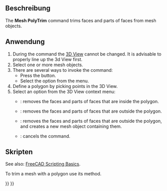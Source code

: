 <languages/>

{{Docnav
|[[Mesh_PolyCut|PolyCut]]
|[[Mesh_TrimByPlane|TrimByPlane]]
|[[Mesh_Workbench|Mesh]]
|IconL=Mesh_PolyCut.svg
|IconR=Mesh_TrimByPlane.svg
|IconC=Workbench_Mesh.svg
}}

{{GuiCommand
|Name=Mesh PolyTrim
|MenuLocation=Meshes → Cutting → Trim
|Workbenches=[[Mesh_Workbench|Mesh]]
|SeeAlso=[[Mesh_PolyCut|Mesh PolyCut]], [[Mesh_TrimByPlane|Mesh TrimByPlane]]
}}

<span id="Description"></span>
==Beschreibung==

The '''Mesh PolyTrim''' command trims faces and parts of faces from mesh objects.

<span id="Usage"></span>
==Anwendung==

# During the command the [[3D_View|3D View]] cannot be changed. It is advisable to properly line up the 3d View first.
# Select one or more mesh objects.
# There are several ways to invoke the command:
#* Press the {{Button|[[Image:Mesh_PolyTrim.svg|16px]] [[Mesh_PolyTrim|Trim]]}} button.
#* Select the {{MenuCommand|Meshes → Cutting → [[Image:Mesh_PolyTrim.svg|16px]] Trim}} option from the menu.
# Define a polygon by picking points in the 3D View.
# Select an option from the 3D View context menu:
#* {{MenuCommand|Inner}}: removes the faces and parts of faces that are inside the polygon.
#* {{MenuCommand|Outer}}: removes the faces and parts of faces that are outside the polygon.
#* {{MenuCommand|Split}}: removes the faces and parts of faces that are outside the polygon, and creates a new mesh object containing them.
#* {{MenuCommand|Cancel}}: cancels the command.

<span id="Scripting"></span>
==Skripten==

See also: [[FreeCAD_Scripting_Basics|FreeCAD Scripting Basics]].

To trim a mesh with a polygon use its {{incode|trim}} method.

{{Code|code=
import FreeCAD as App
import Mesh

# Create a non-parametric box-shaped mesh:
msh = App.ActiveDocument.addObject("Mesh::Feature", "Mesh")
msh.Mesh = Mesh.createBox(30, 40, 50)
msh.ViewObject.DisplayMode = "Flat Lines"

# Define some points:
p1 = App.Vector(0, 0, 0)
p2 = App.Vector(60, 0, 0)
p3 = App.Vector(60, 60, 0)

# We need to work on a copy of the msh.Mesh object:
new_msh = msh.Mesh.copy()

# Trim that copy:
new_msh.trim([p1, p2, p3], 0)  # 2nd argument: 0=inner, 1=outer.

# Update msh.Mesh:
msh.Mesh = new_msh
}}


{{Docnav
|[[Mesh_PolyCut|PolyCut]]
|[[Mesh_TrimByPlane|TrimByPlane]]
|[[Mesh_Workbench|Mesh]]
|IconL=Mesh_PolyCut.svg
|IconR=Mesh_TrimByPlane.svg
|IconC=Workbench_Mesh.svg
}}

{{Mesh Tools navi{{#translation:}}}}
{{Userdocnavi{{#translation:}}}}